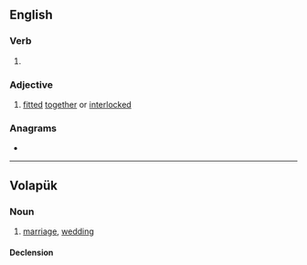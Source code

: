 ==English==

===Verb===
{{head|en|verb form}}

# {{en-past of|mate}}

===Adjective===
{{en-adj|-}}

# [[fitted]] [[together]] or [[interlocked]]

===Anagrams===
* {{anagrams|en|a=ademt|ADMET|DATEM|demat|tamed}}

----

==Volapük==

===Noun===
{{vo-noun}}

# [[marriage]], [[wedding]]

====Declension====
{{vo-decl-noun}}